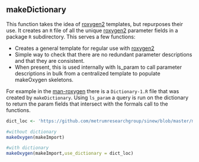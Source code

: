 ## makeDictionary

This function takes the idea of [roxygen2](https://cran.r-project.org/web/packages/roxygen2/vignettes/roxygen2.html) templates, but repurposes their use. It creates an `R` file of all the unique [roxygen2](https://cran.r-project.org/web/packages/roxygen2/vignettes/roxygen2.html) parameter fields in a package `R` subdirectory. This serves a few functions:

  - Creates a general template for regular use with [roxygen2](https://cran.r-project.org/web/packages/roxygen2/vignettes/roxygen2.html)
  - Simple way to check that there are no redundant parameter descriptions and that they are consistent.
  - When present, this is used internally with ls_param to call parameter descriptions in bulk from a centralized template to populate makeOxygen skeletons.

For example in the [man-roxygen](https://github.com/metrumresearchgroup/sinew/tree/gh-pages/man-roxygen) there is a `Dictionary-1.R` file that was created by `makeDictionary`. Using `ls_param` a query is run on the dictionary to return the param fields that intersect with the formals call to the functions.

```r
dict_loc <- 'https://github.com/metrumresearchgroup/sinew/blob/master/man-roxygen/Dictionary-1.R'
```

```r
#without dictionary
makeOxygen(makeImport)
```

```r
#with dictionary
makeOxygen(makeImport,use_dictionary = dict_loc)
```
